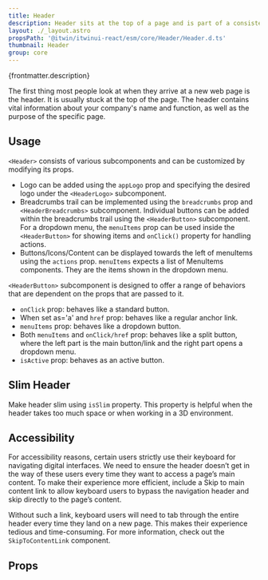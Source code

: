 ```yaml
---
title: Header
description: Header sits at the top of a page and is part of a consistent user experience and navigation.
layout: ./_layout.astro
propsPath: '@itwin/itwinui-react/esm/core/Header/Header.d.ts'
thumbnail: Header
group: core
---
```



<p>{frontmatter.description}</p>

<LiveExample src='Header.main.tsx'>
  <AllExamples.HeaderMainExample client:load />
</LiveExample>

The first thing most people look at when they arrive at a new web page is the header. It is usually stuck at the top of the page. The header contains vital information about your company's name and function, as well as the purpose of the specific page.

## Usage

`<Header>` consists of various subcomponents and can be customized by modifying its props.

- Logo can be added using the `appLogo` prop and specifying the desired logo under the `<HeaderLogo>` subcomponent.
- Breadcrumbs trail can be implemented using the `breadcrumbs` prop and `<HeaderBreadcrumbs>` subcomponent. Individual buttons can be added within the breadcrumbs trail using the `<HeaderButton>` subcomponent. For a dropdown menu, the `menuItems` prop can be used inside the `<HeaderButton>` for showing items and `onClick()` property for handling actions.
- Buttons/Icons/Content can be displayed towards the left of menuItems using the `actions` prop. `menuItems` expects a list of MenuItems components. They are the items shown in the dropdown menu.

`<HeaderButton>` subcomponent is designed to offer a range of behaviors that are dependent on the props that are passed to it.

- `onClick` prop: behaves like a standard button.
- When set as='a' and `href` prop: behaves like a regular anchor link.
- `menuItems` prop: behaves like a dropdown button.
- Both `menuItems` and `onClick/href` prop: behaves like a split button, where the left part is the main button/link and the right part opens a dropdown menu.
- `isActive` prop: behaves as an active button.

<LiveExample src='Header.full.tsx'>
  <AllExamples.HeaderFullExample client:load />
</LiveExample>

## Slim Header

Make header slim using `isSlim` property. This property is helpful when the header takes too much space or when working in a 3D environment.

<LiveExample src='Header.slim.tsx'>
  <AllExamples.HeaderSlimExample client:load />
</LiveExample>

## Accessibility

For accessibility reasons, certain users strictly use their keyboard for navigating digital interfaces. We need to ensure the header doesn’t get in the way of these users every time they want to access a page’s main content. To make their experience more efficient, include a Skip to main content link to allow keyboard users to bypass the navigation header and skip directly to the page’s content.

Without such a link, keyboard users will need to tab through the entire header every time they land on a new page. This makes their experience tedious and time-consuming. For more information, check out the `SkipToContentLink` component.

## Props

<PropsTable path={frontmatter.propsPath} />
